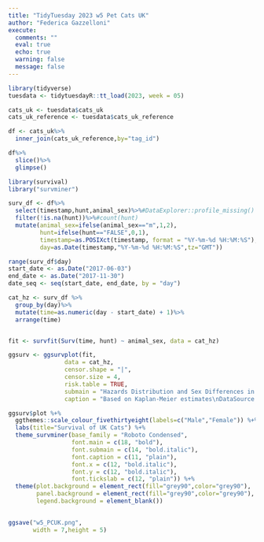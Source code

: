 ```yaml
---
title: "TidyTuesday 2023 w5 Pet Cats UK"
author: "Federica Gazzelloni"
execute:  
  comments: ""
  eval: true
  echo: true
  warning: false
  message: false
---
```


```r
library(tidyverse)
tuesdata <- tidytuesdayR::tt_load(2023, week = 05)
```

```r
cats_uk <- tuesdata$cats_uk
cats_uk_reference <- tuesdata$cats_uk_reference
```

```r
df <- cats_uk%>%
  inner_join(cats_uk_reference,by="tag_id")
```



```r
df%>%
  slice()%>%
  glimpse()
```

```r
library(survival)
library("survminer")

surv_df <- df%>%
  select(timestamp,hunt,animal_sex)%>%#DataExplorer::profile_missing()
  filter(!is.na(hunt))%>%#count(hunt)
  mutate(animal_sex=ifelse(animal_sex=="m",1,2),
         hunt=ifelse(hunt=="FALSE",0,1),
         timestamp=as.POSIXct(timestamp, format = "%Y-%m-%d %H:%M:%S"),
         day=as.Date(timestamp,"%Y-%m-%d %H:%M:%S",tz="GMT"))

range(surv_df$day)
start_date <- as.Date("2017-06-03")
end_date <- as.Date("2017-11-30")
date_seq <- seq(start_date, end_date, by = "day")

cat_hz <- surv_df %>%
  group_by(day)%>%
  mutate(time=as.numeric(day - start_date) + 1)%>%
  arrange(time)


fit <- survfit(Surv(time, hunt) ~ animal_sex, data = cat_hz)
```



```r
ggsurv <- ggsurvplot(fit,
                data = cat_hz,
                censor.shape = "|",
                censor.size = 4,
                risk.table = TRUE,
                submain = "Hazards Distribution and Sex Differences in Hunting Risk",
                caption = "Based on Kaplan-Meier estimates\nDataSource: #TidyTuesday 2023 Week5 Pet Cats UK\nDataViz: Federica Gazzelloni #30DayMapChallenge 2023 Day7 - hazards\n") 

ggsurv$plot %+%
  ggthemes::scale_colour_fivethirtyeight(labels=c("Male","Female")) %+%
  labs(title="Survival of UK Cats") %+%
  theme_survminer(base_family = "Roboto Condensed",
                  font.main = c(18, "bold"),
                  font.submain = c(14, "bold.italic"),
                  font.caption = c(11, "plain"),
                  font.x = c(12, "bold.italic"),
                  font.y = c(12, "bold.italic"),
                  font.tickslab = c(12, "plain")) %+%
  theme(plot.background = element_rect(fill="grey90",color="grey90"),
        panel.background = element_rect(fill="grey90",color="grey90"),
        legend.background = element_blank())
  
```


```r
ggsave("w5_PCUK.png",
       width = 7,height = 5)
```

